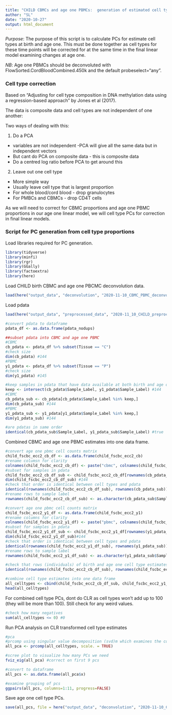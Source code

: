 ---
title: "CHILD CBMCs and age one PBMCs:  generation of estimated cell type proportion PCs."
author: "SL"
date: "2020-10-27"
output: html_document
---

*Purpose*: The purpose of this script is to calculate PCs for estimate cell types at birth and age one. This must be done together as cell types for these time points will be corrected for at the same time in the final linear model examining changes at age one. 

*NB*: Age one PBMCs should be deconvoluted with FlowSorted.CordBloodCombined.450k and the default probeselect="any".

### Cell type correction

Based on "Adjusting for cell type composition in DNA methylation data using a regression-based approach" by Jones et al (2017).  

The data is composite data and cell types are not independent of one another:  

Two ways of dealing with this:  

1. Do a PCA  
* variables are not independent -PCA will give all the same data but in independent vectors  
* But cant do PCA on composite data - this is composite data  
* Do a centred log ratio before PCA to get around this  

2. Leave out one cell type  
* More simple way  
* Usually leave cell type that is largest proportion  
* For whole blood/cord blood - drop granulocytes  
* For PMBCs and CBMCs - drop CD4T cells 

As we will need to correct for CBMC proportions and age one PBMC proportions in our age one linear model, we will cell type PCs for correction in final linear models.


### Script for PC generation from cell type proportions

Load libraries required for PC generation.
```{r libraries, message=FALSE, warning=FALSE}
library(tidyverse)
library(minfi)
library(rgr)
library(GGally)
library(factoextra)
library(here)
```


Load CHILD birth CBMC and age one PBCMC deconvolution data.
```{r load_CHILD_data, message=FALSE, warning=FALSE}
load(here("output_data", "deconvolution", "2020-11-10_CBMC_PBMC_deconvolution.RData"))
```

Load pdata
```{r pdata}
load(here("output_data", "preprocessed_data", "2020-11_10_CHILD_preprocessed_mvals_pdata_annotation.RData"))

#convert pdata to dataframe
pdata_df <- as.data.frame(pdata_nodups)

##subset pdata into CBMC and age one PBMC
#CBMC
cb_pdata <- pdata_df %>% subset(Tissue == "C")
#check size
dim(cb_pdata) #144
#PBMC
y1_pdata <- pdata_df %>% subset(Tissue == "P")
#check size
dim(y1_pdata) #145

#keep samples in pdata that have data available at both birth and age one time point
keep <- intersect(cb_pdata$Sample_Label, y1_pdata$Sample_Label) #144
#CBMC
cb_pdata_sub <- cb_pdata[cb_pdata$Sample_Label %in% keep,]
dim(cb_pdata_sub) #144
#PBMC
y1_pdata_sub <- y1_pdata[y1_pdata$Sample_Label %in% keep,]
dim(y1_pdata_sub) #144

#are pdatas in same order
identical(cb_pdata_sub$Sample_Label, y1_pdata_sub$Sample_Label) #true
```

Combined CBMC and age one PBMC estimates into one data frame.
```{r combine_celltype_estimates}
#convert age one pbmc cell counts matrix
child_fscbc_ecc2_cb_df <- as.data.frame(child_fscbc_ecc2_cb)
#rename columsn for clarity
colnames(child_fscbc_ecc2_cb_df) <- paste("cbmc", colnames(child_fscbc_ecc2_cb_df), sep=".")
#subset for samples in pdata
child_fscbc_ecc2_cb_df_sub <- child_fscbc_ecc2_cb_df[rownames(cb_pdata_sub),]
dim(child_fscbc_ecc2_cb_df_sub) #144
#check that order is identical between cell types and pdata
identical(rownames(child_fscbc_ecc2_cb_df_sub), rownames(cb_pdata_sub))#true
#rename rows to sample label
rownames(child_fscbc_ecc2_cb_df_sub) <- as.character(cb_pdata_sub$Sample_Label)

#convert age one pbmc cell counts matrix
child_fscbc_ecc2_y1_df <- as.data.frame(child_fscbc_ecc2_y1)
#rename columns for clarity
colnames(child_fscbc_ecc2_y1_df) <- paste("pbmc", colnames(child_fscbc_ecc2_y1_df), sep=".")
#subset for samples in pdata
child_fscbc_ecc2_y1_df_sub <- child_fscbc_ecc2_y1_df[rownames(y1_pdata_sub),]
dim(child_fscbc_ecc2_y1_df_sub)#144
#check that order is identical between cell types and pdata
identical(rownames(child_fscbc_ecc2_y1_df_sub), rownames(y1_pdata_sub))#true
#rename rows to sample label
rownames(child_fscbc_ecc2_y1_df_sub) <- as.character(y1_pdata_sub$Sample_Label)

#check that rows (individuals) of birth and age one cell type estimates are the same
identical(rownames(child_fscbc_ecc2_cb_df_sub), rownames(child_fscbc_ecc2_y1_df_sub)) #true

#combine cell type estimates into one data frame
all_celltypes <- cbind(child_fscbc_ecc2_cb_df_sub, child_fscbc_ecc2_y1_df_sub)
head(all_celltypes)
```



For combined cell type PCs, dont do CLR as cell types won't add up to 100 (they will be more than 100). Still check for any weird values.
```{r check_neg_values}
#check how many negatives
sum(all_celltypes <= 0) #0
```

Run PCA analysis on CLR transformed cell type estimates
```{r celltype_pca}
#pca
#prcomp using singular value decomposition (svd)m which examines the covariances / correlations between individuals
all_pca <- prcomp(all_celltypes, scale. = TRUE)

#scree plot to visualize how many PCs we need
fviz_eig(all_pca) #correct on first 9 pcs

#convert to dataframe
all_pcs <- as.data.frame(all_pca$x)

#examine grouping of pcs
ggpairs(all_pcs, columns=1:11, progress=FALSE)  
```


Save age one cell type PCs.
```{r save_adjusted_betas}
save(all_pcs, file = here("output_data", "deconvolution", "2020-11-10_CBMC_PBMC_PCs.rdata"))
```
 







